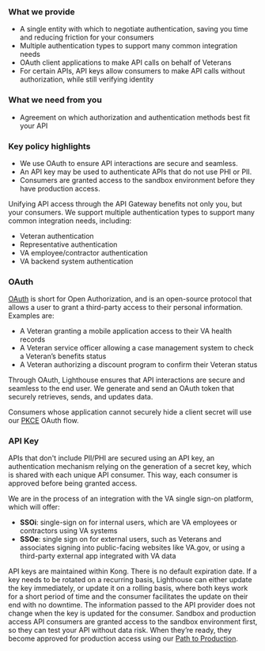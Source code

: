 <div className="feature">

### What we provide

- A single entity with which to negotiate authentication, saving you time and reducing friction for your consumers
- Multiple authentication types to support many common integration needs
- OAuth client applications to make API calls on behalf of Veterans
- For certain APIs, API keys allow consumers to make API calls without authorization, while still verifying identity

### What we need from you

- Agreement on which authorization and authentication methods best fit your API

### Key policy highlights

- We use OAuth to ensure API interactions are secure and seamless.
- An API key may be used to authenticate APIs that do not use PHI or PII.
- Consumers are granted access to the sandbox environment before they have production access.

</div>

Unifying API access through the API Gateway benefits not only you, but your consumers. We support multiple authentication types to support many common integration needs, including:

- Veteran authentication
- Representative authentication
- VA employee/contractor authentication
- VA backend system authentication

### OAuth

[OAuth](https://oauth.net/) is short for Open Authorization, and is an open-source protocol that allows a user to grant a third-party access to their personal information. Examples are:

- A Veteran granting a mobile application access to their VA health records
- A Veteran service officer allowing a case management system to check a Veteran’s benefits status
- A Veteran authorizing a discount program to confirm their Veteran status

Through OAuth, Lighthouse ensures that API interactions are secure and seamless to the end user. We generate and send an OAuth token that securely retrieves, sends, and updates data.

Consumers whose application cannot securely hide a client secret will use our [PKCE](https://oauth.net/2/pkce/) OAuth flow.

### API Key

APIs that don't include PII/PHI are secured using an API key, an authentication mechanism relying on the generation of a secret key, which is shared with each unique API consumer. This way, each consumer is approved before being granted access.

We are in the process of an integration with the VA single sign-on platform, which will offer:

- **SSOi**: single-sign on for internal users, which are VA employees or contractors using VA systems
- **SSOe**: single sign on for external users, such as Veterans and associates signing into public-facing websites like VA.gov, or using a third-party external app integrated with VA data

API keys are maintained within Kong. There is no default expiration date. If a key needs to be rotated on a recurring basis, Lighthouse can either update the key immediately, or update it on a rolling basis, where both keys work for a short period of time and the consumer facilitates the update on their end with no downtime. The information passed to the API provider does not change when the key is updated for the consumer.
Sandbox and production access
API consumers are granted access to the sandbox environment first, so they can test your API without data risk. When they’re ready, they become approved for production access using our [Path to Production](https://github.com/department-of-veterans-affairs/vets-api-clients/blob/master/Path-to-Production.md).
